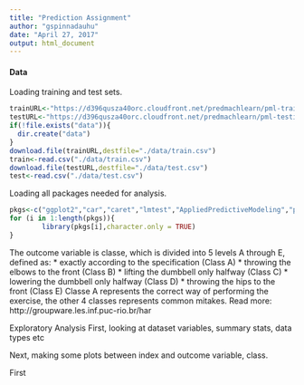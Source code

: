 ```yaml
---
title: "Prediction Assignment"
author: "gspinnadauhu"
date: "April 27, 2017"
output: html_document
---
```

#### Data
Loading training and test sets.
```r
trainURL<-"https://d396qusza40orc.cloudfront.net/predmachlearn/pml-training.csv"
testURL<-"https://d396qusza40orc.cloudfront.net/predmachlearn/pml-testing.csv"
if(!file.exists("data")){
  dir.create("data")
}
download.file(trainURL,destfile="./data/train.csv")
train<-read.csv("./data/train.csv")
download.file(testURL,destfile="./data/test.csv")
test<-read.csv("./data/test.csv")
```

Loading all packages needed for analysis.
```r
pkgs<-c("ggplot2","car","caret","lmtest","AppliedPredictiveModeling","plyr","dplyr","ElemStatLearn","forecast","gridExtra","lubridate","magrittr","pander")
for (i in 1:length(pkgs)){
        library(pkgs[i],character.only = TRUE)
}
```

The outcome variable is classe, which is divided into 5 levels A through E, defined as:
* exactly according to the specification (Class A)
* throwing the elbows to the front (Class B)
* lifting the dumbbell only halfway (Class C)
* lowering the dumbbell only halfway (Class D)
* throwing the hips to the front (Class E)
Classe A represents the correct way of performing the exercise, the other 4 classes represents common mitakes.
Read more: http://groupware.les.inf.puc-rio.br/har


Exploratory Analysis
First, looking at dataset variables, summary stats, data types etc

Next, making some plots between index and outcome variable, class.

First 